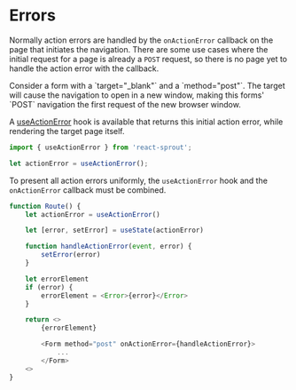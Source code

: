 # Errors

Normally action errors are handled by the `onActionError` callback on the page that initiates the navigation.
There are some use cases where the initial request for a page is already a `POST` request, so there is no page yet to handle the action error with the callback.

<Note>
	Consider a form with a `target="_blank"` and a `method="post"`. The target
	will cause the navigation to open in a new window, making this forms' `POST`
	navigation the first request of the new browser window.
</Note>

A [useActionError](/hooks/use-action-error) hook is available that returns this initial action error, while rendering the target page itself.

```javascript
import { useActionError } from 'react-sprout';

let actionError = useActionError();
```

To present all action errors uniformly, the `useActionError` hook and the `onActionError` callback must be combined.

```javascript
function Route() {
	let actionError = useActionError()

	let [error, setError] = useState(actionError)

	function handleActionError(event, error) {
		setError(error)
	}

	let errorElement
	if (error) {
		errorElement = <Error>{error}</Error>
	}

	return <>
		{errorElement}

		<Form method="post" onActionError={handleActionError}>
			...
		</Form>
	<>
}
```
